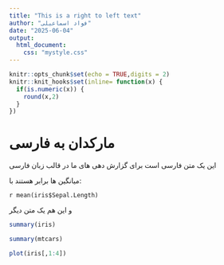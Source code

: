 ```yaml
---
title: "This is a right to left text"
author: "فواد اسماعیلی"
date: "2025-06-04"
output: 
  html_document:
    css: "mystyle.css"
---
```


```r
knitr::opts_chunk$set(echo = TRUE,digits = 2)
knitr::knit_hooks$set(inline= function(x) {
  if(is.numeric(x)) {
    round(x,2)
  }
})
```

# مارکدان به فارسی


این یک متن فارسی است برای گزارش دهی های ما در قالب زبان فارسی

میانگین ها برابر هستند با:

`r mean(iris$Sepal.Length)`

و این هم یک متن دیگر

```r
summary(iris)
```


```r
summary(mtcars)
```


```r
plot(iris[,1:4])
```


